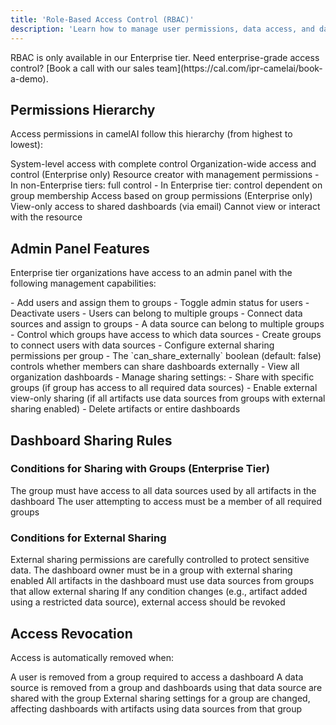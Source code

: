 ```yaml
---
title: 'Role-Based Access Control (RBAC)'
description: 'Learn how to manage user permissions, data access, and dashboard sharing in camelAI Enterprise'
---
```


<Note>
  RBAC is only available in our Enterprise tier. Need enterprise-grade access control? [Book a call with our sales team](https://cal.com/ipr-camelai/book-a-demo).
</Note>

## Permissions Hierarchy

Access permissions in camelAI follow this hierarchy (from highest to lowest):

<CardGroup cols={1}>
  <Card title="Superuser" icon="user-shield">
    System-level access with complete control
  </Card>
  <Card title="Org Admin" icon="building-user">
    Organization-wide access and control (Enterprise only)
  </Card>
  <Card title="Owner" icon="user-crown">
    Resource creator with management permissions
    - In non-Enterprise tiers: full control
    - In Enterprise tier: control dependent on group membership
  </Card>
  <Card title="Group Member" icon="users">
    Access based on group permissions (Enterprise only)
  </Card>
  <Card title="External Viewer" icon="user-lock">
    View-only access to shared dashboards (via email)
  </Card>
  <Card title="No Access" icon="ban">
    Cannot view or interact with the resource
  </Card>
</CardGroup>

## Admin Panel Features

Enterprise tier organizations have access to an admin panel with the following management capabilities:

<Tabs>
  <Tab title="Users Management">
    - Add users and assign them to groups
    - Toggle admin status for users
    - Deactivate users
    - Users can belong to multiple groups
  </Tab>
  <Tab title="Data Sources Management">
    - Connect data sources and assign to groups
    - A data source can belong to multiple groups
    - Control which groups have access to which data sources
  </Tab>
  <Tab title="Groups Management">
    - Create groups to connect users with data sources
    - Configure external sharing permissions per group
    - The `can_share_externally` boolean (default: false) controls whether members can share dashboards externally
  </Tab>
  <Tab title="Dashboards Management">
    - View all organization dashboards
    - Manage sharing settings:
      - Share with specific groups (if group has access to all required data sources)
      - Enable external view-only sharing (if all artifacts use data sources from groups with external sharing enabled)
    - Delete artifacts or entire dashboards
  </Tab>
</Tabs>

## Dashboard Sharing Rules

### Conditions for Sharing with Groups (Enterprise Tier)

<Steps>
  <Step title="Group Data Source Access">
    The group must have access to all data sources used by all artifacts in the dashboard
  </Step>
  <Step title="User Group Membership">
    The user attempting to access must be a member of all required groups
  </Step>
</Steps>

### Conditions for External Sharing

<Warning>
  External sharing permissions are carefully controlled to protect sensitive data.
</Warning>

<Steps>
  <Step title="Owner Permissions">
    The dashboard owner must be in a group with external sharing enabled
  </Step>
  <Step title="Data Source Permissions">
    All artifacts in the dashboard must use data sources from groups that allow external sharing
  </Step>
  <Step title="Changes in Conditions">
    If any condition changes (e.g., artifact added using a restricted data source), external access should be revoked
  </Step>
</Steps>

## Access Revocation

Access is automatically removed when:

<AccordionGroup>
  <Accordion title="User Removed from Group">
    A user is removed from a group required to access a dashboard
  </Accordion>
  <Accordion title="Data Source Removed from Group">
    A data source is removed from a group and dashboards using that data source are shared with the group
  </Accordion>
  <Accordion title="External Sharing Settings Changed">
    External sharing settings for a group are changed, affecting dashboards with artifacts using data sources from that group
  </Accordion>
</AccordionGroup>
